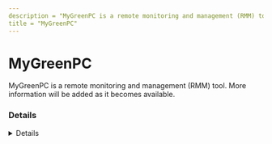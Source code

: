 ```yaml
---
description = "MyGreenPC is a remote monitoring and management (RMM) tool. More information will be added as it becomes available."
title = "MyGreenPC"
---
```




# MyGreenPC

MyGreenPC is a remote monitoring and management (RMM) tool. More information will be added as it becomes available.

### Details
<Details author={""}
         category={""}
         created={""}
         website={""}
         lastModified={"2024-02-26"}
         privileges={""}
         free={ false }
         verification={ false }
/>

#### Installation Paths
<Card code={ ["mygreenpc.exe"] }/>





### Forensic Artifacts




#### Network Artifacts
<EuiSpacer size="xl"/>
<NetworkArtifactsTable data={ [{"Description": "Known remote domains", "Domains": ["*mygreenpc.com"], "Ports": []}] }/>




### Detections
- Detects potential network activity of MyGreenPC RMM tool
  - [Sigma Rule](https://github.com/magicsword-io/LOLRMM/blob/main/detections/sigma/mygreenpc_network_sigma.yml)
- Detects potential processes activity of MyGreenPC RMM tool
  - [Sigma Rule](https://github.com/magicsword-io/LOLRMM/blob/main/detections/sigma/mygreenpc_processes_sigma.yml)

### References
- [http://www.mygreenpc.com/](http://www.mygreenpc.com/)

